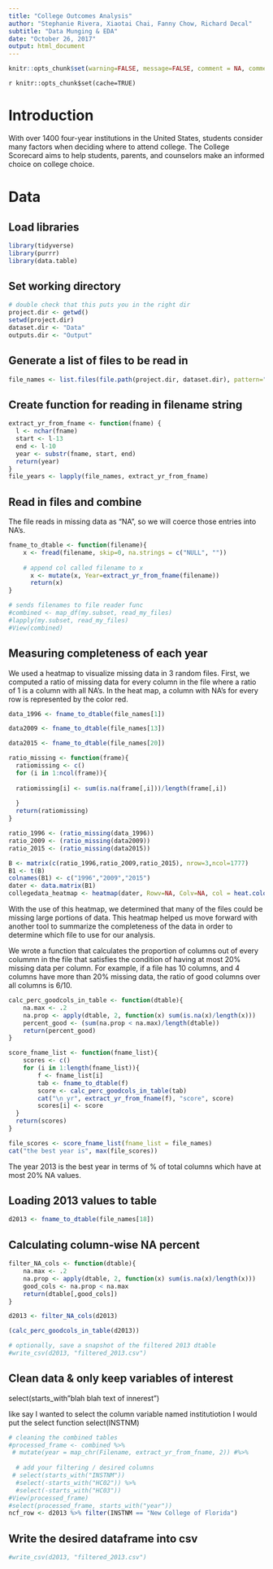 ```yaml
---
title: "College Outcomes Analysis"
author: "Stephanie Rivera, Xiaotai Chai, Fanny Chow, Richard Decal"
subtitle: "Data Munging & EDA"
date: "October 26, 2017"
output: html_document
---
```


```r
knitr::opts_chunk$set(warning=FALSE, message=FALSE, comment = NA, comment="", prompt=FALSE)
```

`r knitr::opts_chunk$set(cache=TRUE)`  

# Introduction  
With over 1400 four-year institutions in the United States, students consider many factors when deciding where to attend college. The College Scorecard aims to help students, parents, and counselors make an informed choice on college choice. 


# Data  




## Load libraries  
```r
library(tidyverse)
library(purrr)
library(data.table)
```

## Set working directory  
```r
# double check that this puts you in the right dir
project.dir <- getwd()
setwd(project.dir)
dataset.dir <- "Data"
outputs.dir <- "Output"
```


## Generate a list of files to be read in  
```r
file_names <- list.files(file.path(project.dir, dataset.dir), pattern="*.csv", full.names=TRUE) 
```


## Create function for reading in filename string
```r
extract_yr_from_fname <- function(fname) {
  l <- nchar(fname)
  start <- l-13
  end <- l-10
  year <- substr(fname, start, end)
  return(year)
}
file_years <- lapply(file_names, extract_yr_from_fname)
```



## Read in files and combine

The file reads in missing data as "NA", so we will coerce those entries into NA's.  

```r
fname_to_dtable <- function(filename){
    x <- fread(filename, skip=0, na.strings = c("NULL", ""))
    
    # append col called filename to x
      x <- mutate(x, Year=extract_yr_from_fname(filename))
      return(x)
}

# sends filenames to file reader func
#combined <- map_df(my.subset, read_my_files)
#lapply(my.subset, read_my_files)
#View(combined)
```

## Measuring completeness of each year

We used a heatmap to visualize missing data in 3 random files. 
First, we computed a ratio of missing data for every column in the file where a ratio of 1 is a column with all NA's. In the heat map, a column with NA's for every row is represented by the color red. 
```r
data_1996 <- fname_to_dtable(file_names[1])

data2009 <- fname_to_dtable(file_names[13])

data2015 <- fname_to_dtable(file_names[20])

ratio_missing <- function(frame){
  ratiomissing <- c()
  for (i in 1:ncol(frame)){
  
  ratiomissing[i] <- sum(is.na(frame[,i]))/length(frame[,i])
  
  }
  return(ratiomissing)
}

ratio_1996 <- (ratio_missing(data_1996))
ratio_2009 <- (ratio_missing(data2009))
ratio_2015 <- (ratio_missing(data2015))

B <- matrix(c(ratio_1996,ratio_2009,ratio_2015), nrow=3,ncol=1777)
B1 <- t(B)
colnames(B1) <- c("1996","2009","2015")
dater <- data.matrix(B1)
collegedata_heatmap <- heatmap(dater, Rowv=NA, Colv=NA, col = heat.colors(256), scale="column", margins=c(5,10))
```
With the use of this heatmap, we determined that many of the files could be missing large portions of data.
This heatmap helped us move forward with another tool to summarize the completeness of the data in order to determine which file to use for our analysis. 

We wrote a function that calculates the proportion of columns out of every colummn in the file that satisfies the condition of having at most 20% missing data per column. For example, if a file has 10 columns, and 4 columns have more than 20% missing data, the ratio of good columns over all columns is 6/10.  

```r
calc_perc_goodcols_in_table <- function(dtable){
    na.max <- .2
    na.prop <- apply(dtable, 2, function(x) sum(is.na(x)/length(x)))
    percent_good <- (sum(na.prop < na.max)/length(dtable))
    return(percent_good)
}

score_fname_list <- function(fname_list){
    scores <- c()
    for (i in 1:length(fname_list)){
        f <- fname_list[i]
        tab <- fname_to_dtable(f)
        score <- calc_perc_goodcols_in_table(tab)
        cat("\n yr", extract_yr_from_fname(f), "score", score)
        scores[i] <- score
  }
  return(scores)
}

file_scores <- score_fname_list(fname_list = file_names)
cat("the best year is", max(file_scores))
```
The year 2013 is the best year in terms of % of total columns which have at most 20% NA values.

## Loading 2013 values to table
```r
d2013 <- fname_to_dtable(file_names[18])
```


## Calculating column-wise NA percent
```r
filter_NA_cols <- function(dtable){
    na.max <- .2
    na.prop <- apply(dtable, 2, function(x) sum(is.na(x)/length(x)))
    good_cols <- na.prop < na.max
    return(dtable[,good_cols])
}

d2013 <- filter_NA_cols(d2013)

(calc_perc_goodcols_in_table(d2013))

# optionally, save a snapshot of the filtered 2013 dtable
#write_csv(d2013, "filtered_2013.csv")
```

## Clean data & only keep variables of interest 

select(starts_with"blah blah text of innerest")

like say I wanted to select the column variable named institutiotion 
I would put the select function 
select(INSTNM)
```r
# cleaning the combined tables
#processed_frame <- combined %>%
 # mutate(year = map_chr(Filename, extract_yr_from_fname, 2)) #%>% 
  
  # add your filtering / desired columns
 # select(starts_with("INSTNM"))
  #select(-starts_with("HC02")) %>% 
  #select(-starts_with("HC03"))
#View(processed_frame)
#select(processed_frame, starts_with("year"))
ncf_row <- d2013 %>% filter(INSTNM == "New College of Florida")
```


## Write the desired dataframe into csv  
```r
#write_csv(d2013, "filtered_2013.csv")
```